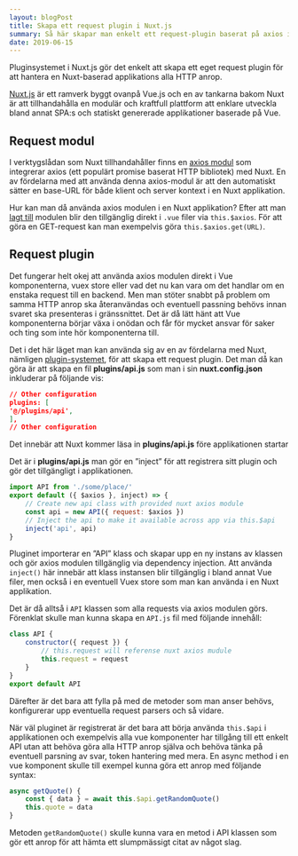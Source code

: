 ```yaml
---
layout: blogPost
title: Skapa ett request plugin i Nuxt.js
summary: Så här skapar man enkelt ett request-plugin baserat på axios i Nuxt.js
date: 2019-06-15
---
```


Pluginsystemet i Nuxt.js gör det enkelt att skapa ett eget request plugin för att hantera en Nuxt-baserad applikations alla HTTP anrop.

[Nuxt.js](https://nuxtjs.org/) är ett ramverk byggt ovanpå Vue.js och en av tankarna bakom Nuxt är att tillhandahålla en modulär och kraftfull plattform att enklare utveckla bland annat SPA:s och statiskt genererade applikationer  baserade på Vue.

## Request modul
I verktygslådan som Nuxt tillhandahåller finns en [axios modul](https://axios.nuxtjs.org/) som integrerar axios (ett populärt promise baserat HTTP bibliotek) med Nuxt. En av fördelarna med att använda denna axios-modul är att den automatiskt sätter en base-URL för både klient och server kontext i en Nuxt applikation. 

Hur kan man då använda axios modulen i en Nuxt applikation? Efter att man [lagt till](https://axios.nuxtjs.org/setup) modulen blir den tillgänglig direkt i `.vue` filer via `this.$axios`. För att göra en GET-request kan man exempelvis göra `this.$axios.get(URL)`.

## Request plugin
Det fungerar helt okej att använda axios modulen direkt i Vue komponenterna, vuex store eller vad det nu kan vara om det handlar om en enstaka request till en backend. Men man stöter snabbt på problem om samma HTTP anrop ska återanvändas och eventuell passning behövs innan svaret ska presenteras i gränssnittet. Det är då lätt hänt att Vue komponenterna börjar växa i onödan och får för mycket ansvar för saker och ting som inte hör komponenterna till.

Det i det här läget man kan använda sig av en av fördelarna med Nuxt, nämligen [plugin-systemet](https://nuxtjs.org/guide/plugins), för att skapa ett request plugin.
Det man då kan göra är att skapa en fil **plugins/api.js** som man i sin **nuxt.config.json** inkluderar på följande vis:

```javascript:nuxt.config.json
// Other configuration
plugins: [
'@/plugins/api',
],
// Other configuration
```

Det innebär att Nuxt kommer läsa in **plugins/api.js** före applikationen startar

Det är i **plugins/api.js** man gör en ”inject” för att registrera sitt plugin och gör det tillgängligt i applikationen.

```javascript{5,6}:plugins/api.js
import API from './some/place/'
export default ({ $axios }, inject) => {
	// Create new api class with provided nuxt axios module
	const api = new API({ request: $axios })
	// Inject the api to make it available across app via this.$api
	inject('api', api)
}

```

Pluginet importerar en ”API” klass  och skapar upp en ny instans av klassen och gör axios modulen tillgänglig via dependency injection.  Att använda `inject()` här innebär att klass instansen blir tillgänglig  i bland annat Vue filer, men också i en eventuell Vuex store som man kan använda i en Nuxt applikation. 

Det är då alltså i `API` klassen som alla requests via axios modulen görs.  Förenklat skulle man kunna skapa en `API.js` fil med följande innehåll:

```javascript:API.js
class API {
	constructor({ request }) {
		// this.request will referense nuxt axios mudule
		this.request = request
	}
}
export default API
```

Därefter är det bara att fylla på med de metoder som man anser behövs, konfigurerar upp eventuella request parsers och så vidare. 

När väl pluginet är registrerat är det bara att börja använda `this.$api` i applikationen och exempelvis alla vue komponenter har tillgång till ett enkelt API utan att behöva göra alla HTTP anrop själva och behöva tänka på eventuell parsning av svar, token hantering med mera. 
En async method i en vue komponent skulle till exempel kunna göra ett anrop med följande syntax:

```javascript
async getQuote() {
	const { data } = await this.$api.getRandomQuote()
	this.quote = data
}
```
Metoden `getRandomQuote()` skulle kunna vara en metod i API klassen som gör ett anrop för att hämta ett slumpmässigt citat av något slag. 